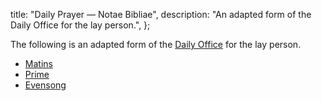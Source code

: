   title: "Daily Prayer — Notae Bibliae",
  description: "An adapted form of the Daily Office for the lay person.",
};

<Initial text="Daily Prayer" />

The following is an adapted form of the [Daily Office](/liturgy/rites/daily-office-bcp) for the lay person.

- [Matins](/liturgy/daily-prayer/matins)
- [Prime](/liturgy/daily-prayer/prime)
- [Evensong](/liturgy/daily-prayer/evensong)
